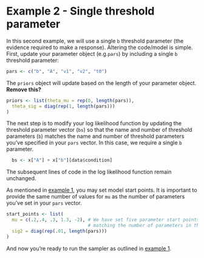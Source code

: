 # Example 2 - Single threshold parameter

In this second example, we will use a single `b` threshold parameter (the evidence required to make a response).
Altering the code/model is simple. First, update your parameter object (e.g.`pars`) by including a single `b` threshold parameter:
```r
pars <- c("b", "A", "v1", "v2", "t0")
```

The `priors` object will update based on the length of your parameter object. <b>Remove this?</b>
```r
priors <- list(theta_mu = rep(0, length(pars)),
  theta_sig = diag(rep(1, length(pars)))
)
```
The next step is to modify your log likelihood function by updating the threshold parameter vector (`bs`) so that the name and number of threshold parameters (`b`) matches the name and number of threshold parameters you've specified in your `pars` vector. In this case, we require a single `b` parameter.
``` r
  bs <- x["A"] + x["b"][data$condition]
```
The subsequent lines of code in the log likelihood function remain unchanged.

As mentioned in [example 1](#start-points),  you may set model start points. It is important to provide the same number of values for `mu` as the number of parameters you've set in your `pars` vector.
```r
start_points <- list(
  mu = c(.2,.4, .3, 1.3, -2), # We have set five parameter start points here, 
                              # matching the number of parameters in the pars vector.
  sig2 = diag(rep(.01, length(pars)))
)

```
And now you're ready to run the sampler as outlined in [example 1](#run-sampler).
